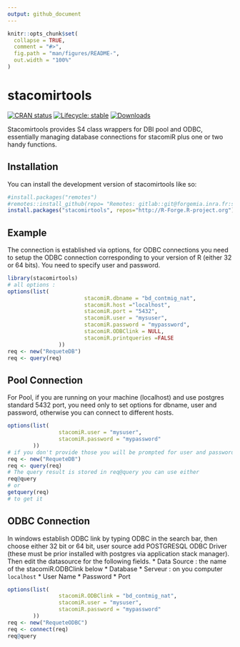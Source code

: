 ---
output: github_document
---

<!-- README.md is generated from README.Rmd. Please edit that file -->

```{r, include = FALSE}
knitr::opts_chunk$set(
  collapse = TRUE,
  comment = "#>",
  fig.path = "man/figures/README-",
  out.width = "100%"
)
```

# stacomirtools

<!-- badges: start -->
[![CRAN status](https://www.r-pkg.org/badges/version/stacomirtools)](https://CRAN.R-project.org/package=stacomirtools)
[![Lifecycle:
stable](https://img.shields.io/badge/lifecycle-stable-brightgreen.svg)](https://lifecycle.r-lib.org/articles/stages.html#stable)
[![Downloads](https://cranlogs.r-pkg.org/badges/stacomirtools)](https://cran.r-project.org/package=stacomirtools)
<!-- badges: end -->

Stacomirtools provides S4 class wrappers for DBI pool and ODBC,
essentially managing database connections for stacomiR plus one or two handy
functions.

## Installation

You can install the development version of stacomirtools like so:

``` r
#install.packages("remotes")
#remotes::install_github(repo= "Remotes: gitlab::git@forgemia.inra.fr:stacomi/stacomirtools.git")
install.packages("stacomirtools", repos="http://R-Forge.R-project.org")
```

## Example

The connection is established via options, for ODBC connections you need to
setup the ODBC connection corresponding to your version of R (either 32 or 64
bits). You need to specify user and password. 

```{r example, eval=FALSE}
library(stacomirtools)
# all options :
options(list(
						stacomiR.dbname = "bd_contmig_nat",
						stacomiR.host ="localhost",
						stacomiR.port = "5432",
						stacomiR.user = "mysuser",
						stacomiR.password = "mypassword",
						stacomiR.ODBClink = NULL,
						stacomiR.printqueries =FALSE
				))
req <- new("RequeteDB")
req <- query(req)
```

## Pool Connection

For Pool, if you are running on your machine (localhost) and use postgres
standard 5432 port, you need only to set options for dbname, user and password,
otherwise you can connect to different hosts.

```{r pool, eval=FALSE}

options(list(	
				stacomiR.user = "mysuser",
				stacomiR.password = "mypassword"				
		))
# if you don't provide those you will be prompted for user and password if interactive
req <- new("RequeteDB")
req <- query(req)
# The query result is stored in req@query you can use either
req@query
# or
getquery(req)
# to get it
```


## ODBC Connection

In windows establish ODBC link by typing ODBC in the search bar, then choose
either  32 bit or 64 bit, user source add POSTGRESQL ODBC Driver (these must be
prior installed with postgres via application stack manager).  Then edit the
datasource for the following fields.
* Data Source : the name of the stacomiR.ODBClink below
* Database
* Serveur : on you computer `localhost`
* User Name
* Password
* Port 

```{r ODBC, eval=FALSE}
options(list(	
				stacomiR.ODBClink = "bd_contmig_nat",
				stacomiR.user = "mysuser",
				stacomiR.password = "mypassword"				
		))
req <- new("RequeteODBC")
req <- connect(req)
req@query
```
